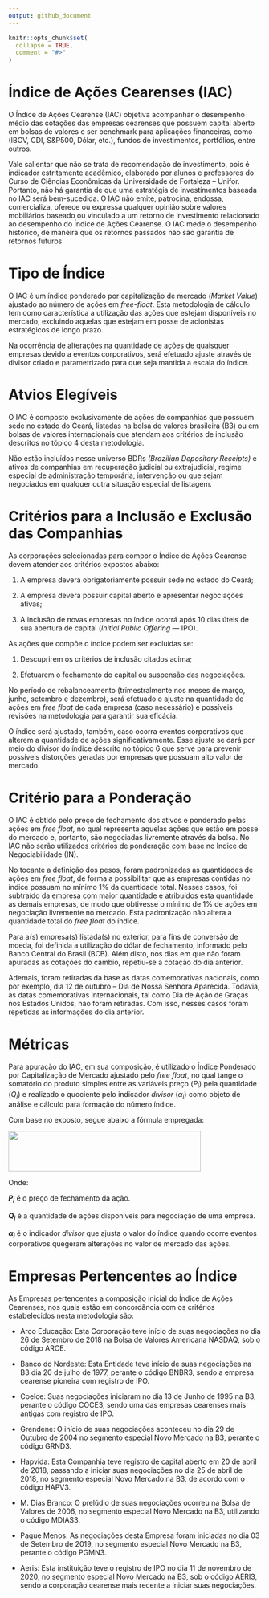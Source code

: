 ```yaml
---
output: github_document
---
```


<!-- README.md is generated from README.Rmd. Please edit that file -->

```r
knitr::opts_chunk$set(
  collapse = TRUE,
  comment = "#>"
)
```

# Índice de Ações Cearenses (IAC)

O Índice de Ações Cearense (IAC) objetiva acompanhar o desempenho médio das cotações das empresas cearenses que possuem capital aberto em bolsas de valores e ser benchmark para aplicações financeiras, como (IBOV, CDI, S&P500, Dólar, etc.), fundos de investimentos, portfólios, entre outros.

Vale salientar que não se trata de recomendação de investimento, pois é indicador estritamente acadêmico, elaborado por alunos e professores do Curso de Ciências Econômicas da Universidade de Fortaleza – Unifor. Portanto, não há garantia de que uma estratégia de investimentos baseada no IAC será bem-sucedida. O IAC não emite, patrocina, endossa, comercializa, oferece ou expressa qualquer opinião sobre valores mobiliários baseado ou vinculado a um retorno de investimento relacionado ao desempenho do Índice de Ações Cearense. O IAC mede o desempenho histórico, de maneira que os retornos passados não são garantia de retornos futuros.

# Tipo de Índice

O IAC é um índice ponderado por capitalização de mercado (*Market Value*) ajustado ao número de ações em *free-float*. Esta metodologia de cálculo tem como característica a utilização das ações que estejam disponíveis no mercado, excluindo aquelas que estejam em posse de acionistas estratégicos de longo prazo.

Na ocorrência de alterações na quantidade de ações de quaisquer empresas devido a eventos corporativos, será efetuado ajuste através de divisor criado e parametrizado para que seja mantida a escala do índice.

# Atvios Elegíveis

O IAC é composto exclusivamente de ações de companhias que possuem sede no estado do Ceará, listadas na bolsa de valores brasileira (B3) ou em bolsas de valores internacionais que atendam aos critérios de inclusão descritos no tópico 4 desta metodologia.

Não estão incluídos nesse universo BDRs *(Brazilian Depositary Receipts)* e ativos de companhias em recuperação judicial ou extrajudicial, regime especial de administração temporária, intervenção ou que sejam negociados em qualquer outra situação especial de listagem.

# Critérios para a Inclusão e Exclusão das Companhias

As corporações selecionadas para compor o Índice de Ações Cearense devem atender aos critérios expostos abaixo:

1.  A empresa deverá obrigatoriamente possuir sede no estado do Ceará;

2.  A empresa deverá possuir capital aberto e apresentar negociações ativas;

3.  A inclusão de novas empresas no índice ocorrá após 10 dias úteis de sua abertura de capital (*Initial Public Offering* — IPO).

As ações que compõe o índice podem ser excluídas se:

1.  Descuprirem os critérios de inclusão citados acima;

2.  Efetuarem o fechamento do capital ou suspensão das negociações.

No período de rebalanceamento (trimestralmente nos meses de março, junho, setembro e dezembro), será efetuado o ajuste na quantidade de ações em *free float* de cada empresa (caso necessário) e possíveis revisões na metodologia para garantir sua eficácia.

O índice será ajustado, também, caso ocorra eventos corporativos que alterem a quantidade de ações significativamente. Esse ajuste se dará por meio do divisor do índice descrito no tópico 6 que serve para prevenir possíveis distorções geradas por empresas que possuam alto valor de mercado.

# Critério para a Ponderação

O IAC é obtido pelo preço de fechamento dos ativos e ponderado pelas ações em *free float,* no qual representa aquelas ações que estão em posse do mercado e, portanto, são negociadas livremente através da bolsa. No IAC não serão utilizados critérios de ponderação com base no Índice de Negociabilidade (IN).

No tocante a definição dos pesos, foram padronizadas as quantidades de ações em *free float*, de forma a possibilitar que as empresas contidas no índice possuam no mínimo 1% da quantidade total. Nesses casos, foi subtraído da empresa com maior quantidade e atribuídos esta quantidade as demais empresas, de modo que obtivesse o mínimo de 1% de ações em negociação livremente no mercado. Esta padronização não altera a quantidade total do *free float* do índice.

Para a(s) empresa(s) listada(s) no exterior, para fins de conversão de moeda, foi definida a utilização do dólar de fechamento, informado pelo Banco Central do Brasil (BCB). Além disto, nos dias em que não foram apuradas as cotações do câmbio, repetiu-se a cotação do dia anterior.

Ademais, foram retiradas da base as datas comemorativas nacionais, como por exemplo, dia 12 de outubro – Dia de Nossa Senhora Aparecida. Todavia, as datas comemorativas internacionais, tal como Dia de Ação de Graças nos Estados Unidos, não foram retiradas. Com isso, nesses casos foram repetidas as informações do dia anterior.

# Métricas

Para apuração do IAC, em sua composição, é utilizado o Índice Ponderado por Capitalização de Mercado ajustado pelo *free float*, no qual tange o somatório do produto simples entre as variáveis preço ($P_i$) pela quantidade ($Q_i$) e realizado o quociente pelo indicador *divisor* ($\alpha_i$) como objeto de análise e cálculo para formação do número índice.

Com base no exposto, segue abaixo a fórmula empregada:

<img src="https://render.githubusercontent.com/render/math?math=indice = \frac{\sum_{i = 1}^{n}(P_i * Q_i)}{\alpha_i}" width="383" height="80"/>

Onde:

**$P_i$** é o preço de fechamento da ação.

**$Q_i$** é a quantidade de ações disponíveis para negociação de uma empresa.

**$\alpha_i$** é o indicador *divisor* que ajusta o valor do índice quando ocorre eventos corporativos quegeram alterações no valor de mercado das ações.

# Empresas Pertencentes ao Índice

As Empresas pertencentes a composição inicial do Índice de Ações Cearenses, nos quais estão em concordância com os critérios estabelecidos nesta metodologia são:

-   Arco Educação: Esta Corporação teve início de suas negociações no dia 26 de Setembro de 2018 na Bolsa de Valores Americana NASDAQ, sob o código ARCE.

-   Banco do Nordeste: Esta Entidade teve início de suas negociações na B3 dia 20 de julho de 1977, perante o código BNBR3, sendo a empresa cearense pioneira com registro de IPO.

-   Coelce: Suas negociações iniciaram no dia 13 de Junho de 1995 na B3, perante o código COCE3, sendo uma das empresas cearenses mais antigas com registro de IPO.

-   Grendene: O início de suas negociações aconteceu no dia 29 de Outubro de 2004 no segmento especial Novo Mercado na B3, perante o código GRND3.

-   Hapvida: Esta Companhia teve registro de capital aberto em 20 de abril de 2018, passando a iniciar suas negociações no dia 25 de abril de 2018, no segmento especial Novo Mercado na B3, de acordo com o código HAPV3.

-   M. Dias Branco: O prelúdio de suas negociações ocorreu na Bolsa de Valores de 2006, no segmento especial Novo Mercado na B3, utilizando o código MDIAS3.

-   Pague Menos: As negociações desta Empresa foram iniciadas no dia 03 de Setembro de 2019, no segmento especial Novo Mercado na B3, perante o código PGMN3.

-   Aeris: Esta instituição teve o registro de IPO no dia 11 de novembro de 2020, no segmento especial Novo Mercado na B3, sob o código AERI3, sendo a corporação cearense mais recente a iniciar suas negociações.

